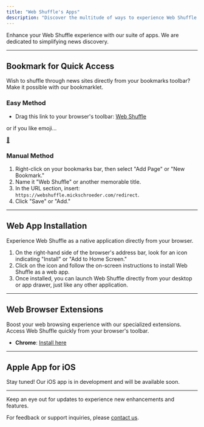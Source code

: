 ```yaml
---
title: "Web Shuffle's Apps"
description: "Discover the multitude of ways to experience Web Shuffle!"
---
```


Enhance your Web Shuffle experience with our suite of apps. We are dedicated to simplifying news discovery.

---
## Bookmark for Quick Access

Wish to shuffle through news sites directly from your bookmarks toolbar? Make it possible with our bookmarklet.

### Easy Method

- Drag this link to your browser's toolbar: [Web Shuffle](https://webshuffle.mickschroeder.com/redirect)

or if you like emoji...

[🔄](https://webshuffle.mickschroeder.com/redirect)

### Manual Method

1. Right-click on your bookmarks bar, then select "Add Page" or "New Bookmark."
2. Name it "Web Shuffle" or another memorable title.
3. In the URL section, insert: `https://webshuffle.mickschroeder.com/redirect`.
4. Click "Save" or "Add."
---
## Web App Installation

Experience Web Shuffle as a native application directly from your browser. 

1. On the right-hand side of the browser's address bar, look for an icon indicating "Install" or "Add to Home Screen."
2. Click on the icon and follow the on-screen instructions to install Web Shuffle as a web app.
3. Once installed, you can launch Web Shuffle directly from your desktop or app drawer, just like any other application.
---
## Web Browser Extensions

Boost your web browsing experience with our specialized extensions. Access Web Shuffle quickly from your browser's toolbar.

- **Chrome**: [Install here](https://chrome.google.com/webstore/detail/web-shuffle/lgokgkophalfnnapghjjckmeoboepfdj)
---
## Apple App for iOS

Stay tuned! Our iOS app is in development and will be available soon.

---

Keep an eye out for updates to experience new enhancements and features.

For feedback or support inquiries, please [contact us](mailto:webshuffle@mickschroeder.com).